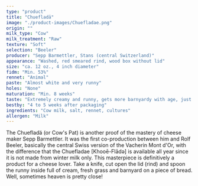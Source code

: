 ```yaml
---
type: "product"
title: "Chuefladä"
image: "./product-images/Chuefladae.png"
origin: ""
milk_type: "Cow"
milk_treatment: "Raw"
texture: "Soft"
selection: "Beeler"
producer: "Sepp Barmettler, Stans (central Switzerland)"
appearance: "Washed, red smeared rind, wood box without lid"
size: "ca. 12 oz., 4 inch diameter"
fidm: "Min. 53%"
rennet: "Animal"
paste: "Almost white and very runny"
holes: "None"
maturation: "Min. 8 weeks"
taste: "Extremely creamy and runny, gets more barnyardy with age, just like a Vacherin Mont d’Or."
bestby: "4 to 5 weeks after packaging"
ingredients: "Cow milk, salt, rennet, cultures"
allergen: "Milk"
---
```


The Chuefladä (or Cow's Pat) is another proof of the mastery of cheese maker Sepp Barmettler. It was the first co-production between him and Rolf Beeler, basically the central Swiss version of the Vacherin Mont d'Or, with the difference that the Chuefladae [Khooē-Flādə] is available all year since it is not made from winter milk only. This masterpiece is definitively a product for a cheese lover. Take a knife, cut open the lid (rind) and spoon the runny inside full of cream, fresh grass and barnyard on a piece of bread. Well, sometimes heaven is pretty close!
